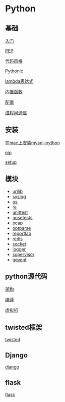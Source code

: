 =Python=

==基础==
[[basic/abc|入门]]

[[basic/pep|PEP]]

[[basic/codestyle|代码风格]]

[[basic/pythonic|Pythonic]]

[[basic/lambda|lambda表达式]]

[[basic/func|内置函数]]

[[basic/conf|配置]]

[[basic/ipc|进程间通信]]

==安装==
[[install_mysql_python_on_mac|在mac上安装mysql-python]]

[[pip|pip]]

[[setup|setup]]

==模块==
* [[module/urllib|urllib]]
* [[module/syslog|syslog]]
* [[module/os|os]]
* [[module/re|re]]
* [[module/unittest|unittest]]
* [[module/nosetests|nosetests]]
* [[module/pcap|pcap]]
* [[module/optparse|optparse]]
* [[module/reportlab|reportlab]]
* [[module/redis|redis]]
* [[module/socket|socket]]
* [[module/logger|logger]]
* [[module/supervisor|supervisor]]
* [[module/gevent|gevent]]

==python源代码==
[[sourcecode/struct|架构]]

[[sourcecode/compile|编译]]

[[sourcecode/vm|虚拟机]]

==twisted框架==
[[twisted/index|twisted]]

== Django ==
[[django/index|django]]

== flask ==
[[flask/index|flask]]

